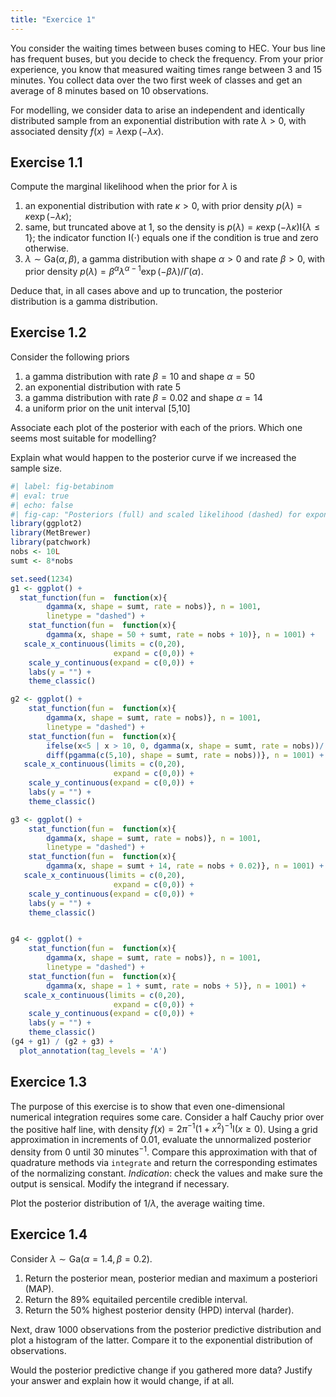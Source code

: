 ```yaml
---
title: "Exercice 1"
---
```



You consider the waiting times between buses coming to HEC. Your bus line has frequent buses, but you decide to check the frequency. From your prior experience, you know that measured waiting times range between 3 and 15 minutes. You collect data over the two first week of classes and get an average of 8 minutes based on 10 observations.

For modelling, we consider data to arise an independent and identically distributed sample from an exponential distribution with rate $\lambda>0$, with associated density $f(x) = \lambda \exp(-\lambda x)$.

## Exercise 1.1


Compute the marginal likelihood when the prior for $\lambda$ is 

1. an exponential distribution with rate $\kappa>0$, with prior density $p(\lambda) = \kappa \exp(-\lambda\kappa)$;
2. same, but truncated above at 1, so the density is $p(\lambda) = \kappa \exp(-\lambda\kappa)\mathrm{I}\{\lambda \leq 1\}$; the indicator function $\mathrm{I}(\cdot)$ equals one if the condition is true and zero otherwise.
3. $\lambda \sim \mathsf{Ga}(\alpha, \beta)$, a gamma distribution with shape $\alpha>0$ and rate $\beta>0$, with prior density $p(\lambda) = \beta^\alpha\lambda^{\alpha-1}\exp(-\beta \lambda)/\Gamma(\alpha)$.

Deduce that, in all cases above and up to truncation, the posterior distribution is a gamma distribution.

## Exercise 1.2

Consider the following priors

1. a gamma distribution with rate $\beta=10$ and shape $\alpha = 50$
2. an exponential distribution with rate 5
3. a gamma distribution with rate $\beta=0.02$ and shape $\alpha = 14$
4. a uniform prior on the unit interval [5,10]

Associate each plot of the posterior with each of the priors. Which one seems most suitable for modelling?

Explain what would happen to the posterior curve if we increased the sample size.

```r
#| label: fig-betabinom
#| eval: true
#| echo: false
#| fig-cap: "Posteriors (full) and scaled likelihood (dashed) for exponential data, with different priors."
library(ggplot2)
library(MetBrewer)
library(patchwork)
nobs <- 10L
sumt <- 8*nobs

set.seed(1234)
g1 <- ggplot() +
  stat_function(fun =  function(x){
        dgamma(x, shape = sumt, rate = nobs)}, n = 1001,
        linetype = "dashed") +
    stat_function(fun =  function(x){
        dgamma(x, shape = 50 + sumt, rate = nobs + 10)}, n = 1001) +
   scale_x_continuous(limits = c(0,20),
                       expand = c(0,0)) +
    scale_y_continuous(expand = c(0,0)) +
    labs(y = "") + 
    theme_classic() 

g2 <- ggplot() +
    stat_function(fun =  function(x){
        dgamma(x, shape = sumt, rate = nobs)}, n = 1001,
        linetype = "dashed") +
    stat_function(fun =  function(x){
        ifelse(x<5 | x > 10, 0, dgamma(x, shape = sumt, rate = nobs))/
        diff(pgamma(c(5,10), shape = sumt, rate = nobs))}, n = 1001) +
   scale_x_continuous(limits = c(0,20),
                       expand = c(0,0)) +
    scale_y_continuous(expand = c(0,0)) +
    labs(y = "") + 
    theme_classic() 

g3 <- ggplot() +
    stat_function(fun =  function(x){
        dgamma(x, shape = sumt, rate = nobs)}, n = 1001,
        linetype = "dashed") +
    stat_function(fun =  function(x){
        dgamma(x, shape = sumt + 14, rate = nobs + 0.02)}, n = 1001) +
   scale_x_continuous(limits = c(0,20),
                       expand = c(0,0)) +
    scale_y_continuous(expand = c(0,0)) +
    labs(y = "") + 
    theme_classic() 


g4 <- ggplot() +
    stat_function(fun =  function(x){
        dgamma(x, shape = sumt, rate = nobs)}, n = 1001,
        linetype = "dashed") +
    stat_function(fun =  function(x){
        dgamma(x, shape = 1 + sumt, rate = nobs + 5)}, n = 1001) +
   scale_x_continuous(limits = c(0,20),
                       expand = c(0,0)) +
    scale_y_continuous(expand = c(0,0)) +
    labs(y = "") + 
    theme_classic() 
(g4 + g1) / (g2 + g3) +
  plot_annotation(tag_levels = 'A') 
```

## Exercice 1.3

The purpose of this exercise is to show that even one-dimensional numerical integration requires some care.
Consider a half Cauchy prior over the positive half line, with density $f(x) = 2\pi^{-1}(1+x^2)^{-1}\mathrm{I}(x \geq 0)$. Using a grid approximation in increments of 0.01, evaluate the unnormalized posterior density from 0 until 30 minutes$^{-1}$. Compare this approximation with that of quadrature methods via `integrate` and return the corresponding estimates of the normalizing constant. *Indication*: check the values and make sure the output is sensical. Modify the integrand if necessary.


Plot the posterior distribution of $1/\lambda$, the average waiting time.

## Exercice 1.4

Consider $\lambda \sim \mathsf{Ga}(\alpha = 1.4, \beta=0.2)$.

1. Return the posterior mean, posterior median and maximum a posteriori (MAP).
2. Return the 89% equitailed percentile credible interval.
3. Return the 50% highest posterior density (HPD) interval (harder).

Next, draw 1000 observations from the posterior predictive distribution and plot a histogram of the latter. Compare it to the exponential distribution of observations.

Would the posterior predictive change if you gathered more data? Justify your answer and explain how it would change, if at all.



